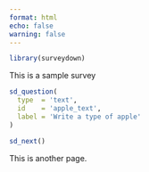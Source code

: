 ```yaml
---
format: html
echo: false
warning: false
---
```


```r
library(surveydown)
```

::: {.sd_page id=page_id}

This is a sample survey

```r
sd_question(
  type  = 'text',
  id    = 'apple_text',
  label = 'Write a type of apple'
)

sd_next()
```

:::

::: {.sd_page id=page_id_2}

This is another page.

:::